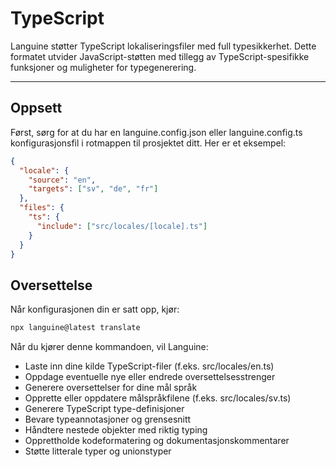 # TypeScript

Languine støtter TypeScript lokaliseringsfiler med full typesikkerhet. Dette formatet utvider JavaScript-støtten med tillegg av TypeScript-spesifikke funksjoner og muligheter for typegenerering.

---

## Oppsett

Først, sørg for at du har en languine.config.json eller languine.config.ts konfigurasjonsfil i rotmappen til prosjektet ditt. Her er et eksempel:

```json
{
  "locale": {
    "source": "en",
    "targets": ["sv", "de", "fr"]
  },
  "files": {
    "ts": {
      "include": ["src/locales/[locale].ts"]
    }
  }
}
```

## Oversettelse

Når konfigurasjonen din er satt opp, kjør:

```bash
npx languine@latest translate
```

Når du kjører denne kommandoen, vil Languine:

- Laste inn dine kilde TypeScript-filer (f.eks. src/locales/en.ts)
- Oppdage eventuelle nye eller endrede oversettelsesstrenger
- Generere oversettelser for dine mål språk
- Opprette eller oppdatere målspråkfilene (f.eks. src/locales/sv.ts)
- Generere TypeScript type-definisjoner
- Bevare typeannotasjoner og grensesnitt
- Håndtere nestede objekter med riktig typing
- Opprettholde kodeformatering og dokumentasjonskommentarer
- Støtte litterale typer og unionstyper
